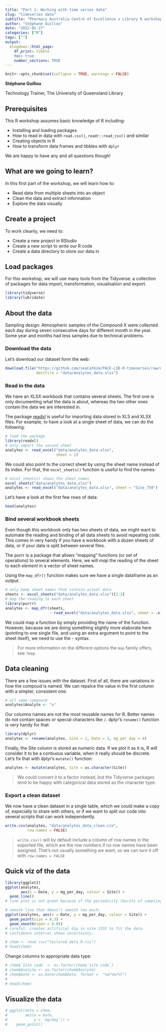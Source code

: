 ```yaml
---
title: "Part 1: Working with time series data"
slug: "timeseries data"
subtitle: "Pharmacy Australia Centre of Excellence x Library R workshop"
author: "Stéphane Guillou"
date: "2022-01-27"
categories: ["R"]
tags: [""]
output:
  blogdown::html_page:
    df_print: tibble
    toc: true
    number_sections: TRUE
---
```


```r
knitr::opts_chunk$set(collapse = TRUE, warnings = FALSE)
```

**Stéphane Guillou**

Technology Trainer, The University of Queensland Library


## Prerequisites 

This R workshop assumes basic knowledge of R including:

* Installing and loading packages
* How to read in data with `read.csv()`, `readr::read_csv()` and similar
* Creating objects in R
* How to transform data frames and tibbles with `dplyr`

We are happy to have any and all questions though!

## What are we going to learn?

In this first part of the workshop, we will learn how to:

* Read data from multiple sheets into an object
* Clean the data and extract information
* Explore the data visually

## Create a project

To work cleanly, we need to:

* Create a new project in RStudio
* Create a new script to write our R code
* Create a data directory to store our data in

## Load packages

For this workshop, we will use many tools from the Tidyverse: a collection of packages for data import, transformation, visualisation and export.

```r
library(tidyverse)
library(lubridate)
```

## About the data

Sampling design: Atmospheric samples of the Compound X were collected each day during seven consecutive days for different month in the year. Some year and months had less samples due to technical problems.

### Download the data

Let's download our dataset form the web:

```r
download.file("https://github.com/seaCatKim/PACE-LIB-R-timeseries/raw/main/content/post/2020-12-01-part1-working-timeseries-data/data/analytes_data.xlsx",
              destfile = "data/analytes_data.xlsx")
```

### Read in the data

We have an XLSX workbook that contains several sheets. The first one is only documenting what the data is about, whereas the two other ones contain the data we are interested in.

The package [readxl](https://readxl.tidyverse.org/) is useful for importing data stored in XLS and XLSX files. For example, to have a look at a single sheet of data, we can do the following:

```r
# load the package
library(readxl)
# only import the second sheet
analytes <- read_excel("data/analytes_data.xlsx",
                       sheet = 2)
```

We could also point to the correct sheet by using the sheet name instead of its index. For that, the `excel_sheets()` function is useful to find the names:

```r
# excel_sheets() shows the sheet names
excel_sheets("data/analytes_data.xlsx")
analytes <- read_excel("data/analytes_data.xlsx", sheet = "Site_759")
```

Let's have a look at the first few rows of data:

```r
head(analytes)
```


### Bind several workbook sheets

Even though this workbook only has two sheets of data, we might want to automate the reading and binding of all data sheets to avoid repeating code. This comes in very handy if you have a workbook with a dozen sheets of data, or if your data is split between several files.

The purrr is a package that allows "mapping" functions (or set of operations) to several elements. Here, we will _map_ the reading of the sheet to each _element_ in a vector of sheet names.

Using the `map_dfr()` function makes sure we have a single dataframe as an output.

```r
# only keep sheet names that contain actual data
sheets <- excel_sheets("data/analytes_data.xlsx")[2:3]
# map the reading to each sheet
library(purrr)
analytes <- map_dfr(sheets,
                    ~ read_excel("data/analytes_data.xlsx", sheet = .x))
```

We could map a function by simply providing the name of the function. However, because we are doing something slightly more elaborate here (pointing to one single file, and using an extra argument to point to the sheet itself), we need to use the `~` syntax.

> For more information on the different options the `map` family offers, see `?map`.

## Data cleaning

There are a few issues with the dataset. First of all, there are variations in how the compoud is named. We can repalce the value in the first column with a simpler, consistent one:

```r
# all same compound
analytes$Analyte <- "x"
```

Our columns names are not the most reusable names for R. Better names do not contain spaces or special characters like `/`. dplyr's `rename()` function is very handy for that:

```r
library(dplyr)
analytes <- rename(analytes, Site = 1, Date = 3, mg_per_day = 4)
```

Finally, the Site column is stored as numeric data. If we plot it as it is, R will consider it to be a contiuous variable, when it really should be discrete. Let's fix that with dplyr's `mutate()` function:

```r
analytes <- mutate(analytes, Site = as.character(Site))
```

> We could convert it to a factor instead, but the Tidyverse packages tend to be happy with categorical data stored as the character type.

### Export a clean dataset

We now have a clean dataset in a single table, which we could make a copy of, especially to share with others, or if we want to split our code into several scripts that can work independently.

```r
write.csv(analytes, "data/analytes_data_clean.csv",
          row.names = FALSE)
```

> `write.csv()` will by default include a column of row names in the exported file, which are the row numbers if no row names have been assigned. That's not usually something we want, so we can turn it off with `row.names = FALSE`

## Quick viz of the data

```r
library(ggplot2)
ggplot(analytes, 
       aes(x = Date, y = mg_per_day, colour = Site)) +
  geom_line()
# line plot is not great because of the periodicity (bursts of sampling)

# smooth line that doesn't smooth too much:
ggplot(analytes, aes(x = Date, y = mg_per_day, colour = Site)) +
  geom_point(size = 0.3) +
  geom_smooth(span = 0.05)
# careful: creates artificial dip in site 1335 to fit the data.
# confidence interval shows uncertainty.
```

```r
# chem <- read_csv("tailored_data_R.csv") 
# head(chem)
```

Change columns to appropriate data type:

```r
# chem$`Site code` <- as.factor(chem$`Site code`)
# chem$Analyte <- as.factor(chem$Analyte)
# chem$Date <- as.Date(chem$Date, format =  "%d/%m/%Y")
# 
# head(chem)
```

## Visualize the data

```r
# ggplot(data = chem,
#        aes(x = Date,
#            y = `mg/day`)) +
#    geom_point()
```



